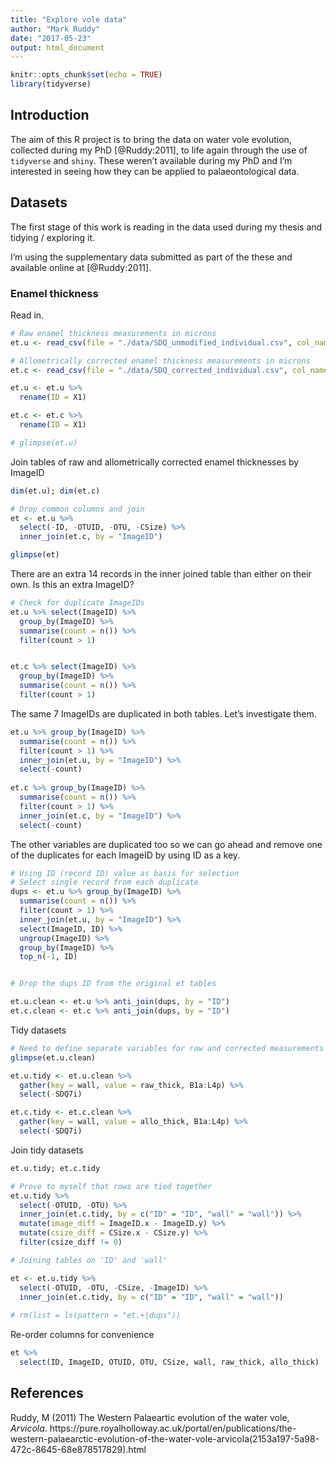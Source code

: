 ```yaml
---
title: "Explore vole data"
author: "Mark Ruddy"
date: "2017-05-23"
output: html_document
---
```


```r
knitr::opts_chunk$set(echo = TRUE)
library(tidyverse)
```


## Introduction

The aim of this R project is to bring the data on water vole evolution, collected during my PhD [@Ruddy:2011], to life again through the use of `tidyverse` and `shiny`. These weren't available during my PhD and I'm interested in seeing how they can be applied to palaeontological data.


## Datasets

The first stage of this work is reading in the data used during my thesis and tidying / exploring it.

I'm using the supplementary data submitted as part of the these and available online at [@Ruddy:2011].


### Enamel thickness

Read in.

```r
# Raw enamel thickness measurements in microns
et.u <- read_csv(file = "./data/SDQ_unmodified_individual.csv", col_names = TRUE)

# Allometrically corrected enamel thickness measurements in microns
et.c <- read_csv(file = "./data/SDQ_corrected_individual.csv", col_names = TRUE)

et.u <- et.u %>%
  rename(ID = X1)

et.c <- et.c %>%
  rename(ID = X1)

# glimpse(et.u)
```

Join tables of raw and allometrically corrected enamel thicknesses by ImageID

```r
dim(et.u); dim(et.c)

# Drop common columns and join
et <- et.u %>%
  select(-ID, -OTUID, -OTU, -CSize) %>%
  inner_join(et.c, by = "ImageID")

glimpse(et)
```

There are an extra 14 records in the inner joined table than either on their own. Is this an extra ImageID?

```r
# Check for duplicate ImageIDs
et.u %>% select(ImageID) %>%
  group_by(ImageID) %>%
  summarise(count = n()) %>%
  filter(count > 1)


et.c %>% select(ImageID) %>%
  group_by(ImageID) %>%
  summarise(count = n()) %>%
  filter(count > 1)

```
The same 7 ImageIDs are duplicated in both tables. Let's investigate them.

```r
et.u %>% group_by(ImageID) %>%
  summarise(count = n()) %>%
  filter(count > 1) %>%
  inner_join(et.u, by = "ImageID") %>%
  select(-count)
  
et.c %>% group_by(ImageID) %>%
  summarise(count = n()) %>%
  filter(count > 1) %>%
  inner_join(et.c, by = "ImageID") %>%
  select(-count)
```
The other variables are duplicated too so we can go ahead and remove one of the duplicates for each ImageID by using ID as a key.

```r
# Using ID (record ID) value as basis for selection
# Select single record from each duplicate
dups <- et.u %>% group_by(ImageID) %>%
  summarise(count = n()) %>%
  filter(count > 1) %>%
  inner_join(et.u, by = "ImageID") %>%
  select(ImageID, ID) %>%
  ungroup(ImageID) %>%
  group_by(ImageID) %>%
  top_n(-1, ID)


# Drop the dups ID from the original et tables

et.u.clean <- et.u %>% anti_join(dups, by = "ID")
et.c.clean <- et.c %>% anti_join(dups, by = "ID")

```

Tidy datasets

```r
# Need to define separate variables for raw and corrected measurements
glimpse(et.u.clean)

et.u.tidy <- et.u.clean %>% 
  gather(key = wall, value = raw_thick, B1a:L4p) %>%
  select(-SDQ7i)

et.c.tidy <- et.c.clean %>% 
  gather(key = wall, value = allo_thick, B1a:L4p) %>%
  select(-SDQ7i)

```

Join tidy datasets

```r
et.u.tidy; et.c.tidy

# Prove to myself that rows are tied together
et.u.tidy %>%
  select(-OTUID, -OTU) %>%
  inner_join(et.c.tidy, by = c("ID" = "ID", "wall" = "wall")) %>%
  mutate(image_diff = ImageID.x - ImageID.y) %>%
  mutate(csize_diff = CSize.x - CSize.y) %>%
  filter(csize_diff != 0)

# Joining tables on 'ID' and 'wall'

et <- et.u.tidy %>%
  select(-OTUID, -OTU, -CSize, -ImageID) %>%
  inner_join(et.c.tidy, by = c("ID" = "ID", "wall" = "wall"))
  
# rm(list = ls(pattern = "et.+|dups"))
```


Re-order columns for convenience
```r
et %>%
  select(ID, ImageID, OTUID, OTU, CSize, wall, raw_thick, allo_thick)

```
































## References


Ruddy, M (2011) The Western Palaeartic evolution of the water vole, *Arvicola*. https://pure.royalholloway.ac.uk/portal/en/publications/the-western-palaearctic-evolution-of-the-water-vole-arvicola(2153a197-5a98-472c-8645-68e878517829).html


